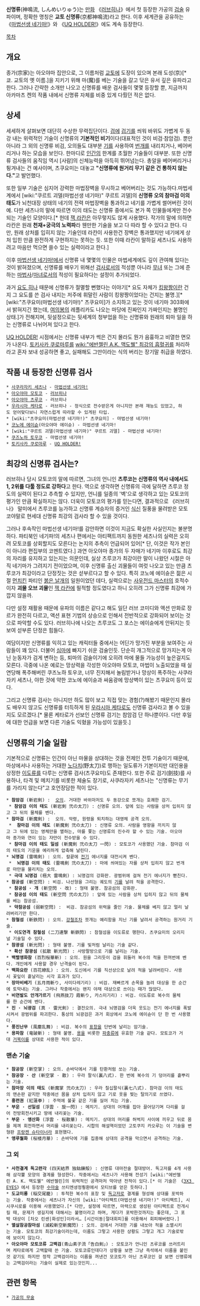 '''신명류'''(神鳴流, しんめいりゅう)는 [[만화]] 《[[러브히나]]》에서 첫 등장한 가공의 [[검술]] 유파이며, 정확한 명칭은 '''교토 신명류'''(京都神鳴流)라고 한다. 이후 세계관을 공유하는 《[[마법선생 네기마!]]》와 《[[UQ HOLDER!]]》에도 계속 등장한다.

[[목차]]
== 개요 ==
종가(宗家)는 아오야마 집안으로, 그 이름처럼 [[교토]]에 도장이 있으며 본래 도성(京)[* 쿄. 교토의 옛 이름.]을 지키기 위해 마(魔)를 베는 기술을 갈고 닦은 유서 깊은 유파라고 한다. 그러나 간략한 소개만 나오고 신명류를 배운 검사들이 몇몇 등장할 뿐, 지금까지 아카마츠 켄의 작품 내에서 신명류 자체를 비중 있게 다뤘던 적은 없다.

== 상세 ==
세세하게 살펴보면 대단히 수상한 무력집단이다. [[검]]에 [[검기]]를 씌워 바위도 가볍게 두 동강 내는 위력적인 기술이 신명류의 '''기본적인 비기'''이다(대표적인 것이 비검·참암검). 뿐만 아니라 그 외의 신명류 비검, 오의들도 대부분 [[기]]를 사용하여 [[번개]]를 내리치거나, 베어버리거나 하는 모습을 보인다. 한마디로 [[인간]]의 한계를 초월한 기술들이 대부분. 또한 신명류 검사들의 움직임 역시 [사람]의 신체능력을 아득히 뛰어넘는다. 총알을 베어버리거나 튕겨내는 건 예사이며, 츠쿠요미는 대놓고 '''"신명류에 원거리 무기 같은 건 통하지 않는다."'''고 발언했다.

또한 일부 기술은 심지어 강력한 마법장벽을 무시하고 베어버리는 것도 가능하다.마법세계에서 [wiki:"쿠르트 괴델(마법선생 네기마)" 쿠르트 괴델]의 '''신명류 오의 참마검 이의 태도'''가 뇌천대장 상태의 네기의 전력 마법장벽을 통과하고 네기를 가볍게 썰어버린 것이 예. 다만 세츠나의 말에 따르면 이의 태도는 신명류 중에서도 본가 쪽 인물들에게만 전수되는 기술인 모양이다.[* 헌데 [[잭 라칸]]은 아무렇지도 않게 사용했다. 작가의 말에 의하면 라칸은 원래 '''천재+궁극의 노력파'''라 웬만한 기술을 보고 다 따라 할 수 있다고 한다. 다만, 원래 상처를 입히지 않는 기술인데 라칸이 사용한건 장벽은 통과했지만 네기에게 상처 입힌 만큼 완전하게 구현하지는 못하는 듯. 또한 이때 라칸이 말하길 세츠나도 사용하려고 마음만 먹으면 쓸수 있는 실력이라고 한다.]

이후 [[마법선생 네기마!]]에서 신명류 내 몇몇의 인물은 마법세계에도 깊이 관여해 있다는 것이 밝혀졌으며, 신명류를 배우기 위해선 [[검사]]로서의 적성뿐 아니라 [[무녀]] 또는 그에 준하는 [[마법사]]/[[마녀]]로서의 적성이 필요하다는 설정이 추가되었다.

과거 [[요도 히나]] 때문에 신명류가 절멸할 뻔했다는 이야기[* 요도 자체가 [[킹왕짱]]이란 건지 그 요도를 쓴 검사 내지는 저주에 휘말린 사람이 킹왕짱이었다는 건지는 불명.][* [wiki:"츠쿠요미(마법선생 네기마!)" 츠쿠요미]가 소지하고 있는 것이 네기마 303화에서 밝혀지긴 했는데, [[여의봉]]의 레플리카도 나오는 마당에 진짜인지 가짜인지는 불명인 상태.]가 전해지며, 뒷설정으로는 뒷세계의 청부업을 하는 신명류와 원래의 퇴마 일을 하는 신명류로 나뉘어져 있다고 한다.

[[UQ HOLDER!]] 시점에서는 신명류 내부가 썩은 건지 몰라도 뭔가 음흉하고 비열한 면모가 나온다. [[토키사카 쿠로마루]]를 [[wiki:"에반젤린 A.K. 맥도웰" 최강의 흡혈귀]]를 처리하라고 혼자 보내 성공하면 좋고, 실패해도 그만이라는 식의 버리는 장기말 취급을 하였다.

== 작품 내 등장한 신명류 검사 ==
 * [[사쿠라자키 세츠나]] - [[마법선생 네기마!]]
 * [[아오야마 모토코]] - [[러브히나]]
 * [[아오야마 츠루코]] - 러브히나
 * [[우라시마 케타로]] - 러브히나 - 정식으로 전수받은게 아니지만 본래 재능도 있었고, 하도 얻어맞다보니 자연스럽게 따라할 수 있게된 타입.
 * [wiki:"츠쿠요미(마법선생 네기마!)" 츠쿠요미] - 마법선생 네기마!
 * [[코노에 에이슌]](아오야마 에이슌) - 마법선생 네기마!
 * [wiki:"쿠르트 괴델(마법선생 네기마)" 쿠르트 괴델] - 마법선생 네기마!
 * [[쿠즈노하 토우코]] - 마법선생 네기마!
 * [[토키사카 쿠로마루]] - [[UQ HOLDER!]]

== 최강의 신명류 검사는? ==
러브히나 당시 모토코의 말에 따르면, 그녀의 언니인 '''츠루코는 신명류의 역사 내에서도 1, 2위를 다툴 정도로 강하다'''고 한다. 역으로 생각하면 신명류의 극에 달하면 츠루코 정도의 실력이 된다고 추측할 수 있지만, 언니를 일종의 '벽'으로 생각하고 있는 모토코의 평가인 만큼 확실하지는 않다. 더욱이 모토코의 평가를 믿는다면, 결과적으로 《러브히나》 말미에서 츠루코를 능가하고 신명류 계승자의 증거인 [[식신]] 질풍을 물려받은 모토코야말로 현세대 신명류 최강의 검사라 할 수 있을 것이다. 

그러나 후속작인 마법선생 네기마!를 감안하면 이것이 지금도 확실한 사실인지는 불분명하다. 파티북인 네기파!의 세츠나 편에서는 아티팩트까지 동원한 세츠나의 실력은 오히려 모토코를 상회할지도 모른다는 논지의 추측이 언급되어 있어[* 단, 이것은 작가 본인이 아니라 편집부의 코멘트였다.] 과연 아오야마 종가의 두 자매가 네기마 이후로도 최강의 자리를 유지하고 있는지는 의문인데, 실상 츠루코가 최강이란 말이 나왔던 시절은 아직 네기마가 그려지기 전이었으며, 이후 신명류 출신 괴물들이 여럿 나오고 있는 만큼 츠루코가 최강이라고 단정짓는 것은 섣부르다고 할 수 있다. 특히 코노에 에이슌은 젊은 시절 [[먼치킨]] 파티인 [[붉은 날개]]의 일원이었던 데다, 실력으로는 [[사우전드 마스터]]의 호적수이자 '''괴물 오브 괴물'''인 [[잭 라칸]]에 필적할 정도였다고 하니 오히려 그가 신명류 최강에 가깝지 않을까.

다만 설정 재활용 때문에 유파의 이름은 같다고 해도 일단 러브 코미디와 액션 만화로 장르가 완전히 다르고, 액션 표현 기법의 상승으로 인해서 전반적으로 강화되어 보이는 것으로 파악할 수도 있다. 러브히나에 나오는 츠루코도 그 포스는 에이슌에게 안뒤지는 듯 보여 섣부른 단정은 힘들다.

여담이지만 신명류를 익히고 있는 캐릭터들 중에서는 어딘가 망가진 부분을 보여주는 사람들이 꽤 있다. 더불어 [[심마]]에 빠지기 쉬운 검술인듯. 단순히 개그적으로 망가지는게 아닌 눈동자가 검게 변하는 등, 퇴마의 검술이기에 오히려 마에 물들 가능성이 높은걸지도 모른다. 극중에 나온 예로는 망상력을 각성한 아오야마 모토코, 마법이 노출되었을 때 실연당해 폭주해버린 쿠즈노하 토우코, 너무 진지해서 놀림받거나 망상이 폭주하는 사쿠라자키 세츠나, 야한 것에 약한 코노에 에이슌과 싸움광에 망상벽이 있는 츠쿠요미 등이 있다.

그리고 신명류 검사는 아니지만 하도 많이 보고 직접 맞는 경험(?)해봤기 때문인지 몰라도 배우지 않고도 신명류를 터득하게 된 [[우라시마 케타로]]도 신명류 검사라고 볼 수 있을지도 모르겠다.[* 물론 케타로가 선보인 신명류 검기는 참암검 단 하나뿐이다. 다만 후일에 대한 언급을 보면 다른 기술도 익혔을 가능성이 있을듯.]

== 신명류의 기술 일람 ==
기본적으로 신명류는 인간이 아닌 마물을 상대하는 것을 전제인 전투 기술이기 때문에, 마상에서나 사용하는 거대한 [[노다치]](野太刀)로 행하는 일도류가 기본이지만 대인용을 상정한 [[이도류]]를 다루는 신명류 검사(츠쿠요미)도 존재한다. 또한 주로 검기(劍技)를 사용하나, 타격 및 메치기를 비롯한 체술도 장기로, 사쿠라자키 세츠나는 "신명류는 무기를 가리지 않는다"고 호언장담한 적이 있다.

 * '''참암검''' (斬岩剣) :  [[오의]]. 거대한 바위마저도 두 동강으로 쪼개는 호쾌한 검기.
  * '''참암검 이의 태도''' (斬岩剣 弐の太刀) : 신명류 오의. 앞에 있는 사람을 상처 입히지 않고 그 뒤의 물체를 벤다.
 * '''참마검''' (斬魔剣) :  오의. 악령, 원령을 퇴치하는 대영체 공격 오의.
  *  '''참마검 이의 태도''' (斬魔剣 弐の太刀) : 신명류 오의. 사람을 영향을 끼치지 않고 그 뒤에 있는 영체만을 멸하는, 마를 쫓는 신명류의 진수라 할 수 있는 기술. 아오야마 종가와 연이 있는 자만이 전수받을 수 있다.
  * '''참마검 이의 태도 일섬''' (斬魔剣 弐の太刀 一閃) : 모토코가 사용했던 기술. 참마검 이의 태도의 기운을 예리하게 압축해 날린다.
 * '''뇌명검''' (雷鳴剣) : 오의. 칼끝에 [[전기]] 에너지를 대전시켜 벤다.
  *  '''뇌명검 이의 태도''' (雷鳴剣 弐の太刀) : 마에 씌여있는 자를 상처 입히지 않고 번개로 마만을 물리치는 오의.
  * '''극대 뇌명검''' (極大 雷鳴剣) : 뇌명검의 강화판. 광범위에 걸쳐 전기 에너지가 뻗친다.
 * '''참공섬''' (斬空閃) : 비검. 나선형을 그리는 궤도의 [[기]]를 날려 적을 공격한다.
  * '''참공섬 · 개''' (斬空閃 · 改) : 형태 불명. 참공섬의 강화판.
  * '''참공섬 이의 태도''' (斬空閃 弐の太刀) : 앞에 있는 사람을 상처 입히지 않고 뒤의 물체를 베는 참공섬.
  * '''약참공섬''' (弱斬空閃) :  비검. 참공섬의 위력을 줄인 기술. 물체를 베지 않고 멀리 날려버리기만 한다.
 * '''참철섬''' (斬鉄閃) : 오의. [[강철]]조차 쪼개는 예리함을 지닌 기를 날려서 공격하는 원거리 기술.
  * '''이도연격 참철섬''' (二刀連撃 斬鉄閃) : 참철섬을 이도류로 행한다. 츠쿠요미의 오리지널 기술일 수 있다.
 * '''참광섬''' (斬光閃) : 형태 불명. 기를 빛처럼 날리는 기술 같다.
  * '''확산 참광섬''' (拡散 斬光閃) : 사방팔방으로 기를 날리는 기술.
 * '''백렬앵화참''' (百烈桜華斬) : 오의. 원을 그리듯이 검을 휘둘러 복수의 적을 한꺼번에 벤다. 개인에게 사용할 경우 난격술이 된다.
 * '''백화요란''' (百花繚乱) : 오의. 도신에서 기를 직선상으로 날려 적을 날려버린다. 사용시 꽃잎이 흩날리는 시각 효과가 있다.
 * '''장마비베기''' (五月雨斬り, 사미다레기리) : 비검. 재빠르게 손목을 놀려 대상을 한 순간에 토막내는 기술. 그러나 작중에서는 왠지 야채 대상으로 쓰이는 때가 많았다.
 * '''비연발도 안개가르기''' (飛燕抜刀 霞斬り, 카스미기리) : 비검. 이도류로 복수의 물체를 한 순간에 벤다.
 * '''진 · 뇌광검''' (真 · 雷光剣) : 결전오의. 극내 뇌명검을 더욱 웃도는 전기 에너지를 폭발시켜서 광범위를 파괴한다. 통상의 뇌광검은 과거 회상에서 코노에 에이슌이 단 한 번 사용했다.
 * '''풍진난무''' (風塵乱舞) : 비검. 복수의 [[표창]]을 단번에 날리는 암기술.
 * '''용파참''' (竜破斬) : 형태 불명. [[용]]을 비롯한 [[파충류]]에 유효한 기술 같다. 모토코가 거대 [[거북이]]를 상대로 사용한 적이 있다.

=== 맨손 기술 ===
 * '''참공장''' (斬空掌) : 오의. 손바닥에서 기를 탄환처럼 쏘는 기술.
 * '''참공장 · 산''' (斬空掌 · 散) : 우라 팔식(裏八式). 한 번에 복수의 기 덩어리를 흩뿌리는 기술.
 * '''참마장 이의 태도''' (斬魔掌 弐の太刀) : 우라 칠십팔식(裏七八式). 참마검 이의 태도의 맨손판 같지만 작중에선 몸을 상처 입히지 않고 기로 옷을 찢는 탈의기로 쓰였다.
 * '''홍련권''' (紅蓮拳) : 주먹에 불꽃 같은 기를 실어 치는 기술.
 * '''부운 · 선일섬''' (浮雲 · 旋一閃) : 메치기. 상대의 어깨를 잡아 끌어당기며 다리를 걸어 전방회전시키고 땅에 내리꽂는 기술.
 * '''부운 · 앵산화''' (浮雲 · 桜散華) : 메치기. 상대의 머리를 허벅지 사이에 끼우고 뒤로 몸을 제껴 회전하면서 머리를 내리꽂는다. 시합의 해설역이었던 고토쿠지 카오루는 이 기술을 변형판 [[프랑켄 슈타이너]]라 표현했다.
 * '''앵루월화''' (桜楼月華) : 손바닥에 기를 집중해 상대의 공격을 막으면서 공격하는 기술.

=== 그 외 ===
 * '''사천결계 독고련각''' (四天結界 独鈷錬殻) : 신명류 대마전술 절대방어. 독고저를 4개 사용해 삼각뿔 모양의 결계를 형성한다. 작중에서는 세츠나가 사용해 전성기 [wiki:"에반젤린 A. K. 맥도웰" 에반젤린]의 위력적인 공격마저 막아낸 전적이 있다.[* 이 기술은 《[[3X3 EYES]]》에서 등장한 [[수마술]] 쓰티엔셩정훵환에서 모티브를 얻은 듯하다.]
 * '''도교미롱''' (稲交尾籠) : 투척한 복수의 표창 및 [[독고저]]로 결계를 형성해 상대를 포박하는 기술. 작중에서는 세츠나가 자신의 [wiki:"아티팩트(마법선생 네기마!)" 아티팩트], 시시쿠시로를 이용해 사용했었다.[* 다만, 설정에 따르면, 마력으로 생성된 아티팩트로 전개시킬 때, 문제가 생길지에 대해서는 불명이라고 하며, 게다가 포박한것까지는 좋은데, 그 포박 대상이 [차오 린센|화성인]이라서… [시간이동|절대회피]를 이용해서 회피해버렸다.]
 * '''멸살참공참마섬''' (滅殺斬空斬魔閃) : 오의. 검에서 거대한 기를 내쏘아 적을 소멸시키는 기술. 모토코의 최강기술이라는데, 이름도 그렇고 사용한 상황도 그렇고 개그 기술로밖에 보이지 않는다.
 * '''아오야마 모토코류 고백검'''(青山素子流「告白剣」) : 모토코가 언니인 츠루코를 쓰러트리며 케타로에게 고백할때 쓴 기술. 모토코류인데다가 상황을 보면 그냥 즉석에서 이름을 붙인것 같기도 하지만 정작 고백검이라는 이름을 꺼낸건 모코토가 아닌 츠루코인 걸 보면 신명류에는 고백검이라는 기술이 실제로 있는것인지...

== 관련 항목 ==
 * [[가공의 무술]]
